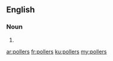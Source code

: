 ==English==

===Noun===
{{head|en|plural}}

# {{plural of|poller|lang=en}}

[[ar:pollers]]
[[fr:pollers]]
[[ku:pollers]]
[[my:pollers]]